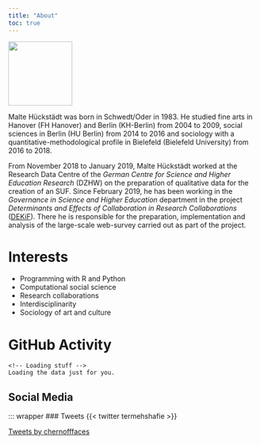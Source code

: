 ```yaml
---
title: "About"
toc: true
---
```


![](images/avatar_circle.png){fig-align="center" width="129"}

Malte Hückstädt was born in Schwedt/Oder in 1983. He studied fine arts in Hanover (FH Hanover) and Berlin (KH-Berlin) from 2004 to 2009, social sciences in Berlin (HU Berlin) from 2014 to 2016 and sociology with a quantitative-methodological profile in Bielefeld (Bielefeld University) from 2016 to 2018.

From November 2018 to January 2019, Malte Hückstädt worked at the Research Data Centre of the *German Centre for Science and Higher Education Research* (DZHW) on the preparation of qualitative data for the creation of an SUF. Since February 2019, he has been working in the *Governance in Science and Higher Education* department in the project *Determinants and Effects of Collaboration in Research Collaborations* ([DEKiF](https://dekif-survey.dzhw.eu/en/index_html)). There he is responsible for the preparation, implementation and analysis of the large-scale web-survey carried out as part of the project.

# Interests

-   Programming with R and Python
-   Computational social science
-   Research collaborations
-   Interdisciplinarity
-   Sociology of art and culture

# GitHub Activity

<!-- Include the library. -->

```{=html}
<script
  src="https://unpkg.com/github-calendar@latest/dist/github-calendar.min.js">
</script>
```
<!-- Optionally, include the theme (if you don't want to struggle to write the CSS) -->

```{=html}
<link
  rel="stylesheet"
  href="https://unpkg.com/github-calendar@latest/dist/github-calendar-responsive.css"
/>
```
<!-- Prepare a container for your calendar. -->

::: calendar
```         
<!-- Loading stuff -->
Loading the data just for you.
```
:::

```{=html}
<script>
    GitHubCalendar(".calendar", "maltehueckstaedt");

    // or enable responsive functionality:
    GitHubCalendar(".calendar", "maltehueckstaedt", { responsive: true });

    // Use a proxy
    GitHubCalendar(".calendar", "maltehueckstaedt", {
       proxy (maltehueckstaedt) {
         return fetch(`https://your-proxy.com/github?user=${username}`)
       }
    }).then(r => r.text())
</script>
```
## Social Media

::: wrapper
### Tweets {{< twitter termehshafie >}}

<a class="twitter-timeline" data-width="300" data-height="700" data-theme="light" href="https://twitter.com/chernofffaces?ref_src=twsrc%5Etfw">Tweets by chernofffaces</a>

```{=html}
<script async src="https://platform.twitter.com/widgets.js" charset="utf-8"></script>
```
